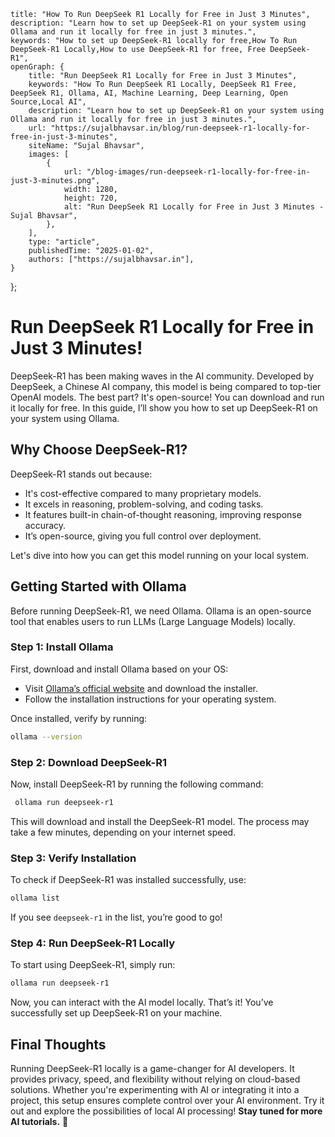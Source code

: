 
    title: "How To Run DeepSeek R1 Locally for Free in Just 3 Minutes",
    description: "Learn how to set up DeepSeek-R1 on your system using Ollama and run it locally for free in just 3 minutes.",
    keywords: "How to set up DeepSeek-R1 locally for free,How To Run DeepSeek-R1 Locally,How to use DeepSeek-R1 for free, Free DeepSeek-R1",
    openGraph: {
        title: "Run DeepSeek R1 Locally for Free in Just 3 Minutes",
        keywords: "How To Run DeepSeek R1 Locally, DeepSeek R1 Free, DeepSeek R1, Ollama, AI, Machine Learning, Deep Learning, Open Source,Local AI",
        description: "Learn how to set up DeepSeek-R1 on your system using Ollama and run it locally for free in just 3 minutes.",
        url: "https://sujalbhavsar.in/blog/run-deepseek-r1-locally-for-free-in-just-3-minutes",
        siteName: "Sujal Bhavsar",
        images: [
            {
                url: "/blog-images/run-deepseek-r1-locally-for-free-in-just-3-minutes.png",
                width: 1280,
                height: 720,
                alt: "Run DeepSeek R1 Locally for Free in Just 3 Minutes - Sujal Bhavsar",
            },
        ],
        type: "article",
        publishedTime: "2025-01-02",
        authors: ["https://sujalbhavsar.in"],
    }
};

# Run DeepSeek R1 Locally for Free in Just 3 Minutes!

DeepSeek-R1 has been making waves in the AI community. Developed by DeepSeek, a Chinese AI company, this model is being compared to top-tier OpenAI models. The best part? It's open-source! You can download and run it locally for free. In this guide, I’ll show you how to set up DeepSeek-R1 on your system using Ollama.

## Why Choose DeepSeek-R1?

DeepSeek-R1 stands out because:

- It's cost-effective compared to many proprietary models.
- It excels in reasoning, problem-solving, and coding tasks.
- It features built-in chain-of-thought reasoning, improving response accuracy.
- It’s open-source, giving you full control over deployment.

Let's dive into how you can get this model running on your local system.

## Getting Started with Ollama

Before running DeepSeek-R1, we need Ollama. Ollama is an open-source tool that enables users to run LLMs (Large Language Models) locally.

### Step 1: Install Ollama

First, download and install Ollama based on your OS:

- Visit [Ollama’s official website](https://ollama.ai) and download the installer.
- Follow the installation instructions for your operating system.

Once installed, verify by running:

```sh
ollama --version
```
### Step 2: Download DeepSeek-R1
Now, install DeepSeek-R1 by running the following command:
```sh
 ollama run deepseek-r1 
```
This will download and install the DeepSeek-R1 model. The process may take a few minutes, depending on your internet speed.
### Step 3: Verify Installation
To check if DeepSeek-R1 was installed successfully, use:
```sh
ollama list 
```
If you see `deepseek-r1` in the list, you’re good to go!
### Step 4: Run DeepSeek-R1 Locally
To start using DeepSeek-R1, simply run:

```sh
ollama run deepseek-r1 
```
Now, you can interact with the AI model locally. That’s it! You’ve successfully set up DeepSeek-R1 on your machine.
## Final Thoughts
Running DeepSeek-R1 locally is a game-changer for AI developers. It provides privacy, speed, and flexibility without relying on cloud-based solutions. Whether you're experimenting with AI or integrating it into a project, this setup ensures complete control over your AI environment.
Try it out and explore the possibilities of local AI processing!
**Stay tuned for more AI tutorials.** 🚀


<br/>